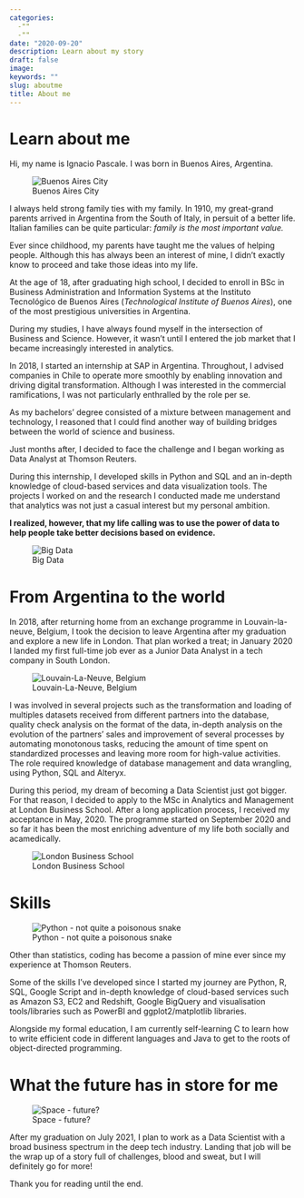 ```yaml
---
categories:
  -""
  -""
date: "2020-09-20"
description: Learn about my story
draft: false
image:
keywords: ""
slug: aboutme
title: About me
---
```


# Learn about me

Hi, my name is Ignacio Pascale. I was born in Buenos Aires, Argentina.

![Buenos Aires City](https://www.tripsavvy.com/thmb/ea779SA_R0Gx89peUGelaO4fmes=/950x0/filters:no_upscale():max_bytes(150000):strip_icc():format(webp)/argentina-buenos-aires-dawn-at-center-with-rush-hour-667138246-5b5f85ac46e0fb00258228a8.jpg)

I always held strong family ties with my family. In 1910, my great-grand parents arrived in Argentina from the South of Italy, in persuit of a better life. Italian families can be quite particular: *family is the most important value.* 

Ever since childhood, my parents have taught me the values of helping people. Although this has always been an interest of mine, I didn't exactly know to proceed and take those ideas into my life.

At the age of 18, after graduating high school, I decided to enroll in BSc in Business Administration and Information Systems at the Instituto Tecnológico de Buenos Aires (*Technological Institute of Buenos Aires*), one of the most prestigious universities in Argentina.

During my studies, I have always found myself in the intersection of Business and Science. However, it wasn't until I entered the job market that I became increasingly interested in analytics. 

In 2018, I started an internship at SAP in Argentina. Throughout, I advised companies in Chile to operate more smoothly by enabling innovation and driving digital transformation. Although I was interested in the commercial ramifications, I was not particularly enthralled by the role per se. 

As my bachelors’ degree consisted of a mixture between management and technology, I reasoned that I could find another way of building bridges between the world of science and business. 

Just months after, I decided to face the challenge and I began working as Data Analyst at Thomson Reuters. 

During this internship, I developed skills in Python and SQL and an in-depth knowledge of cloud-based services and data visualization tools. The projects I worked on and the research I conducted made me understand that analytics was not just a casual interest but my personal ambition. 

**I realized, however, that my life calling was to use the power of data to help people take better decisions based on evidence.**

![Big Data](https://flextrade.com/wp-content/uploads/2019/09/Fotolia_257957753_Subscription_Monthly_M.jpg)

# From Argentina to the world

In 2018, after returning home from an exchange programme in Louvain-la-neuve, Belgium, I took the decision to leave Argentina after my graduation and explore a new life in London. That plan worked a treat; in January 2020 I landed my first full-time job ever as a Junior Data Analyst in a tech company in South London. 

![Louvain-La-Neuve, Belgium](https://img.aws.la-croix.com/2016/01/13/1403855/Le-campus-Universite-catholique-Louvain-Louvain-Neuve-ville-construite-nihilo-milieu-champs-betteraves_2_730_399.jpg)

I was involved in several projects such as the transformation and loading of multiples datasets received from different partners into the database, quality check analysis on the format of the data, in-depth analysis on the evolution of the partners’ sales and improvement of several processes by automating monotonous tasks, reducing the amount of time spent on standardized processes and leaving more room for high-value activities. The role required knowledge of database management and data wrangling, using Python, SQL and Alteryx.

During this period, my dream of becoming a Data Scientist just got bigger. For that reason, I decided to apply to the MSc in Analytics and Management at London Business School. After a long application process, I received my acceptance in May, 2020. The programme started on September 2020 and so far it has been the most enriching adventure of my life both socially and acamedically.

![London Business School](https://london.ac.uk/sites/default/files/styles/promo_large/public/2017-10/london-business-school-Campus.jpg?itok=GEG7ZZJs)

# Skills
![Python - not quite a poisonous snake](https://cdn-images-1.medium.com/max/1024/0*Bq9czVoOSydbQUQ0)

Other than statistics, coding has become a passion of mine ever since my experience at Thomson Reuters.

Some of the skills I've developed since I started my journey are Python, R, SQL, Google Script and in-depth knowledge of cloud-based services such as Amazon S3, EC2 and Redshift, Google BigQuery and visualisation tools/libraries such as PowerBI and ggplot2/matplotlib libraries.

Alongside my formal education, I am currently self-learning C to learn how to write efficient code in different languages and Java to get to the roots of object-directed programming.

# What the future has in store for me

![Space - future?](https://wallpaperaccess.com/full/430660.jpg)

After my graduation on July 2021, I plan to work as a Data Scientist with a broad business spectrum in the deep tech industry. Landing that job will be the wrap up of a story full of challenges, blood and sweat, but I will definitely go for more!

Thank you for reading until the end.
